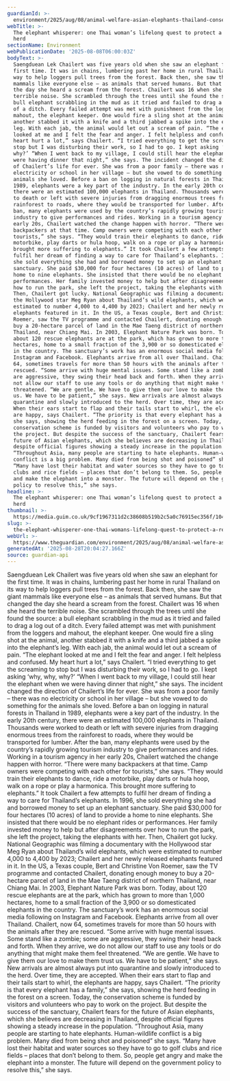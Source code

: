 ```yaml
---
guardianId: >-
  environment/2025/aug/08/animal-welfare-asian-elephants-thailand-conservation-aoe
webTitle: >-
  The elephant whisperer: one Thai woman’s lifelong quest to protect a rescued
  herd
sectionName: Environment
webPublicationDate: '2025-08-08T06:00:03Z'
bodyText: >-
  Saengduean Lek Chailert was five years old when she saw an elephant for the
  first time. It was in chains, lumbering past her home in rural Thailand on its
  way to help loggers pull trees from the forest. Back then, she saw the giant
  mammals like everyone else – as animals that served humans. But that changed
  the day she heard a scream from the forest. Chailert was 16 when she heard the
  terrible noise. She scrambled through the trees until she found the source: a
  bull elephant scrabbling in the mud as it tried and failed to drag a log out
  of a ditch. Every failed attempt was met with punishment from the loggers and
  mahout, the elephant keeper. One would fire a sling shot at the animal,
  another stabbed it with a knife and a third jabbed a spike into the elephant’s
  leg. With each jab, the animal would let out a scream of pain. “The elephant
  looked at me and I felt the fear and anger. I felt helpless and confused. My
  heart hurt a lot,” says Chailert. “I tried everything to get the screaming to
  stop but I was disturbing their work, so I had to go. I kept asking ‘why, why,
  why?’ “When I went back to my village, I could still hear the elephant when we
  were having dinner that night,” she says. The incident changed the direction
  of Chailert’s life for ever. She was from a poor family – there was no
  electricity or school in her village – but she vowed to do something for the
  animals she loved. Before a ban on logging in natural forests in Thailand in
  1989, elephants were a key part of the industry. In the early 20th century,
  there were an estimated 100,000 elephants in Thailand. Thousands were worked
  to death or left with severe injuries from dragging enormous trees from the
  rainforest to roads, where they would be transported for lumber. After the
  ban, many elephants were used by the country’s rapidly growing tourism
  industry to give performances and rides. Working in a tourism agency in her
  early 20s, Chailert watched the change happen with horror. “There were many
  backpackers at that time. Camp owners were competing with each other for
  tourists,” she says. “They would train their elephants to dance, ride a
  motorbike, play darts or hula hoop, walk on a rope or play a harmonica. This
  brought more suffering to elephants.” It took Chailert a few attempts to
  fulfil her dream of finding a way to care for Thailand’s elephants. In 1996,
  she sold everything she had and borrowed money to set up an elephant
  sanctuary. She paid $30,000 for four hectares (10 acres) of land to provide a
  home to nine elephants. She insisted that there would be no elephant rides or
  performances. Her family invested money to help but after disagreements over
  how to run the park, she left the project, taking the elephants with her.
  Then, Chailert got lucky. National Geographic was filming a documentary with
  the Hollywood star Meg Ryan about Thailand’s wild elephants, which were
  estimated to number 4,000 to 4,400 by 2023; Chailert and her newly released
  elephants featured in it. In the US, a Texas couple, Bert and Christine Von
  Roemer, saw the TV programme and contacted Chailert, donating enough money to
  buy a 20-hectare parcel of land in the Mae Taeng district of northern
  Thailand, near Chiang Mai. In 2003, Elephant Nature Park was born. Today,
  about 120 rescue elephants are at the park, which has grown to more than 1,000
  hectares, home to a small fraction of the 3,900 or so domesticated elephants
  in the country. The sanctuary’s work has an enormous social media following on
  Instagram and Facebook. Elephants arrive from all over Thailand. Chailert, now
  64, sometimes travels for more than 50 hours with the animals after they are
  rescued. “Some arrive with huge mental issues. Some stand like a zombie; some
  are aggressive, they swing their head back and forth. When they arrive, we do
  not allow our staff to use any tools or do anything that might make them feel
  threatened. “We are gentle. We have to give them our love to make them trust
  us. We have to be patient,” she says. New arrivals are almost always put into
  quarantine and slowly introduced to the herd. Over time, they are accepted.
  When their ears start to flap and their tails start to whirl, the elephants
  are happy, says Chailert. “The priority is that every elephant has a family,”
  she says, showing the herd feeding in the forest on a screen. Today, the
  conservation scheme is funded by visitors and volunteers who pay to work on
  the project. But despite the success of the sanctuary, Chailert fears for the
  future of Asian elephants, which she believes are decreasing in Thailand,
  despite official figures showing a steady increase in the population.
  “Throughout Asia, many people are starting to hate elephants. Human-wildlife
  conflict is a big problem. Many died from being shot and poisoned” she says.
  “Many have lost their habitat and water sources so they have to go to golf
  clubs and rice fields – places that don’t belong to them. So, people get angry
  and make the elephant into a monster. The future will depend on the government
  policy to resolve this,” she says.
headline: >-
  The elephant whisperer: one Thai woman’s lifelong quest to protect a rescued
  herd
thumbnail: >-
  https://media.guim.co.uk/9cf1967311d2c38608b519b2c5a0c76915ec356f/1043_0_5840_4672/500.jpg
slug: >-
  the-elephant-whisperer-one-thai-womans-lifelong-quest-to-protect-a-rescued-herd
webUrl: >-
  https://www.theguardian.com/environment/2025/aug/08/animal-welfare-asian-elephants-thailand-conservation-aoe
generatedAt: '2025-08-28T20:04:27.166Z'
source: guardian-api
---
```

Saengduean Lek Chailert was five years old when she saw an elephant for the first time. It was in chains, lumbering past her home in rural Thailand on its way to help loggers pull trees from the forest. Back then, she saw the giant mammals like everyone else – as animals that served humans. But that changed the day she heard a scream from the forest. Chailert was 16 when she heard the terrible noise. She scrambled through the trees until she found the source: a bull elephant scrabbling in the mud as it tried and failed to drag a log out of a ditch. Every failed attempt was met with punishment from the loggers and mahout, the elephant keeper. One would fire a sling shot at the animal, another stabbed it with a knife and a third jabbed a spike into the elephant’s leg. With each jab, the animal would let out a scream of pain. “The elephant looked at me and I felt the fear and anger. I felt helpless and confused. My heart hurt a lot,” says Chailert. “I tried everything to get the screaming to stop but I was disturbing their work, so I had to go. I kept asking ‘why, why, why?’ “When I went back to my village, I could still hear the elephant when we were having dinner that night,” she says. The incident changed the direction of Chailert’s life for ever. She was from a poor family – there was no electricity or school in her village – but she vowed to do something for the animals she loved. Before a ban on logging in natural forests in Thailand in 1989, elephants were a key part of the industry. In the early 20th century, there were an estimated 100,000 elephants in Thailand. Thousands were worked to death or left with severe injuries from dragging enormous trees from the rainforest to roads, where they would be transported for lumber. After the ban, many elephants were used by the country’s rapidly growing tourism industry to give performances and rides. Working in a tourism agency in her early 20s, Chailert watched the change happen with horror. “There were many backpackers at that time. Camp owners were competing with each other for tourists,” she says. “They would train their elephants to dance, ride a motorbike, play darts or hula hoop, walk on a rope or play a harmonica. This brought more suffering to elephants.” It took Chailert a few attempts to fulfil her dream of finding a way to care for Thailand’s elephants. In 1996, she sold everything she had and borrowed money to set up an elephant sanctuary. She paid $30,000 for four hectares (10 acres) of land to provide a home to nine elephants. She insisted that there would be no elephant rides or performances. Her family invested money to help but after disagreements over how to run the park, she left the project, taking the elephants with her. Then, Chailert got lucky. National Geographic was filming a documentary with the Hollywood star Meg Ryan about Thailand’s wild elephants, which were estimated to number 4,000 to 4,400 by 2023; Chailert and her newly released elephants featured in it. In the US, a Texas couple, Bert and Christine Von Roemer, saw the TV programme and contacted Chailert, donating enough money to buy a 20-hectare parcel of land in the Mae Taeng district of northern Thailand, near Chiang Mai. In 2003, Elephant Nature Park was born. Today, about 120 rescue elephants are at the park, which has grown to more than 1,000 hectares, home to a small fraction of the 3,900 or so domesticated elephants in the country. The sanctuary’s work has an enormous social media following on Instagram and Facebook. Elephants arrive from all over Thailand. Chailert, now 64, sometimes travels for more than 50 hours with the animals after they are rescued. “Some arrive with huge mental issues. Some stand like a zombie; some are aggressive, they swing their head back and forth. When they arrive, we do not allow our staff to use any tools or do anything that might make them feel threatened. “We are gentle. We have to give them our love to make them trust us. We have to be patient,” she says. New arrivals are almost always put into quarantine and slowly introduced to the herd. Over time, they are accepted. When their ears start to flap and their tails start to whirl, the elephants are happy, says Chailert. “The priority is that every elephant has a family,” she says, showing the herd feeding in the forest on a screen. Today, the conservation scheme is funded by visitors and volunteers who pay to work on the project. But despite the success of the sanctuary, Chailert fears for the future of Asian elephants, which she believes are decreasing in Thailand, despite official figures showing a steady increase in the population. “Throughout Asia, many people are starting to hate elephants. Human-wildlife conflict is a big problem. Many died from being shot and poisoned” she says. “Many have lost their habitat and water sources so they have to go to golf clubs and rice fields – places that don’t belong to them. So, people get angry and make the elephant into a monster. The future will depend on the government policy to resolve this,” she says.
